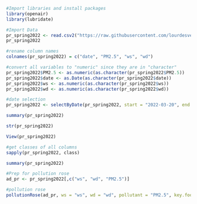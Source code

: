 ```r
#Import libraries and install packages
library(openair)
library(lubridate)
```

```r
#Import Data
pr_spring2022 <- read.csv2("https://raw.githubusercontent.com/lourdesvera/Community_Air_Montoring/master/Wind_Analyses/Wind%20Pollution%202%20yrs.csv", header = TRUE, sep = ",", stringsAsFactors = FALSE)
pr_spring2022
```

```r
#rename column names
colnames(pr_spring2022) = c("date", "PM2.5", "ws", "wd")
```

```r
#convert all variables to "numeric" since they are in "character"
pr_spring2022$PM2.5 <- as.numeric(as.character(pr_spring2022$PM2.5))
pr_spring2022$date <- as.Date(as.character(pr_spring2022$date))
pr_spring2022$ws <- as.numeric(as.character(pr_spring2022$ws))
pr_spring2022$wd <- as.numeric(as.character(pr_spring2022$wd))
```

```r
#date selection
pr_spring2022 <- selectByDate(pr_spring2022, start = "2022-03-20", end = "2022-05-29")
```

```r
summary(pr_spring2022)
```

```r
str(pr_spring2022)
```

```r
View(pr_spring2022)
```

```r
#get classes of all columns
sapply(pr_spring2022, class)
```

```r
summary(pr_spring2022)
```

```r
#Prep for pollution rose
ad_pr <- pr_spring2022[,c("ws", "wd", "PM2.5")]
```

```r
#pollution rose
pollutionRose(ad_pr, ws = "ws", wd = "wd", pollutant = "PM2.5", key.footer = "Spring 2022 PM2.5 Plot in Armourdale, KS (ug/m^3)", key.position = "right", breaks = c(0,15,30,45,60,100), grid.line = 5, key = list(labels = c("0-15", "16-30", "31-45", "46-60", "60+")))
```
